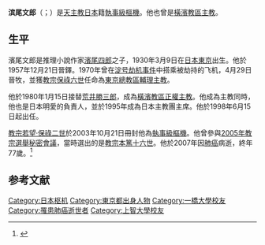 {{Multiple issues|
{{Refimprove|time=2019-11-30T17:44:53+00:00}}
{{Citation style|time=2019-11-30T17:45:32+00:00}}
}}
{{Infobox Christian leader
| type             = Cardinal 
| honorific-prefix = 
| name             = 濱尾文郎<br>{{lang|ja|濱尾文郎}}
| honorific-suffix = 
| title            = {{link-en|宗座移民與觀光牧靈委員會|Pontifical Council for the Pastoral Care of Migrants and Itinerant People|宗座移民與觀光牧靈委員會主席}}
| coat_of_arms     = 
| image            = 
| caption          = 
| province         = 
| archdiocese      = 
| diocese          =
| see              = 
| enthroned        =
| ended            =
| predecessor      =
| successor        =
| ordination       = 1957年12月21日
| consecration     = 1970年4月29日
| cardinal         = 2003年10月21日
| created_cardinal_by = [[教宗若望·保祿二世|教宗若望·保祿二世]]
| rank             = [[樞機|執事級樞機]] 
| other_post       = 
<!---------- Personal details ---------->
| birth_name       =  
| birth_date       = {{birth date|1930|03|09}} 
| birthplace       = {{Flagicon|JPN}} [[東京都|東京都]][[東京市|東京市]]
| death_date       = {{death date and age|2007|11|08|1930|03|09}}
| deathplace       = {{Flagicon|JPN}} 東京都[[江東区|江東区]]
| buried           =
| nationality      = 日本 
| religion         = 天主教
| occupation       =
| profession       =
| previous_post    = [[天主教東京總教區|東京總教區輔理主教]]（1970年－1979年）<br>[[天主教橫濱教區|橫濱教區主教]]（1980年－1998年）
| alma_mater       = [[一橋大学|一橋大学]]<br>[[宗座傳信大學|宗座傳信大學]]<br>[[宗座額我略大學|宗座額我略大學]]
| signature        = 
}}
'''滨尾文郎'''（{{lang-ja|濱尾文郎}}；{{bd|1930年|3月9日|2007年|12月8日|catIdx=Stephanus Fumio Hamao}}）是[[天主教|天主教]][[日本|日本]]籍[[樞機|執事級樞機]]。他也曾是[[天主教橫濱教區|橫濱教區主教]]。

==生平==
濱尾文郎是推理小說作家[[濱尾四郎|濱尾四郎]]之子，1930年3月9日在[[日本|日本]][[東京|東京]]出生。他於1957年12月21日晉鐸。1970年曾在[[淀号劫机事件|淀号劫机事件]]中搭乘被劫持的飞机，4月29日晉牧，並獲[[教宗保祿六世|教宗保祿六世]]任命為[[天主教東京總教區|東京總教區輔理主教]]。

他於1980年1月15日接替[[荒井勝三郎|荒井勝三郎]]，成為[[天主教橫濱教區|橫濱教區正權主教]]。他成為主教同時，他也是日本明愛的負責人，並於1995年成為日本主教團主席。他於1998年6月15日起出任{{link-en|宗座移民與觀光牧靈委員會|Pontifical Council for the Pastoral Care of Migrants and Itinerant People|宗座移民與觀光牧靈委員會主席}}。

[[教宗若望·保祿二世|教宗若望·保祿二世]]於2003年10月21日冊封他為[[樞機|執事級樞機]]。他曾參與[[2005年教宗選舉秘密會議|2005年教宗選舉秘密會議]]，當時選出的是[[教宗本篤十六世|教宗本篤十六世]]。他於2007年因[[肺癌|肺癌]]病逝，終年77歲。<ref>{{cite web|url=http://www2.fiu.edu/~mirandas/consistories-xx.htm#JohnPaulII|title=The Cardinals of the Holy Roman Church|accessdate=2015-01-27|archive-date=2015-01-29|archive-url=https://web.archive.org/web/20150129030559/http://www2.fiu.edu/~mirandas/consistories-xx.htm#JohnPaulII|dead-url=no}}</ref>

== 参考文献 ==
{{reflist}}

{{Authority control}}
{{DEFAULTSORT:Hamao Fumio}}
[[Category:日本枢机|Category:日本枢机]]
[[Category:東京都出身人物|Category:東京都出身人物]]
[[Category:一橋大學校友|Category:一橋大學校友]]
[[Category:罹患肺癌逝世者|Category:罹患肺癌逝世者]]
[[Category:上智大學校友|Category:上智大學校友]]
